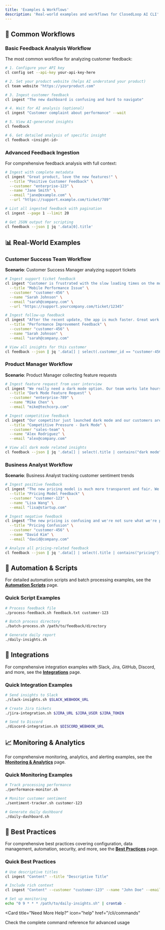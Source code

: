 ```yaml
---
title: 'Examples & Workflows'
description: 'Real-world examples and workflows for ClosedLoop AI CLI'
---
```


## 🎯 Common Workflows

### Basic Feedback Analysis Workflow

The most common workflow for analyzing customer feedback:

```bash
# 1. Configure your API key
cl config set --api-key your-api-key-here

# 2. Set your product website (helps AI understand your product)
cl team website "https://yourproduct.com"

# 3. Ingest customer feedback
cl ingest "The new dashboard is confusing and hard to navigate"

# 4. Wait for AI analysis (optional)
cl ingest "Customer complaint about performance" --wait

# 5. View AI-generated insights
cl feedback

# 6. Get detailed analysis of specific insight
cl feedback <insight-id>
```

### Advanced Feedback Ingestion

For comprehensive feedback analysis with full context:

```bash
# Ingest with complete metadata
cl ingest "Great product, love the new features!" \
  --title "Positive Customer Feedback" \
  --customer "enterprise-123" \
  --name "Jane Smith" \
  --email "jane@example.com" \
  --url "https://support.example.com/ticket/789"

# List all ingested feedback with pagination
cl ingest --page 1 --limit 20

# Get JSON output for scripting
cl feedback --json | jq '.data[0].title'
```

## 📊 Real-World Examples

### Customer Success Team Workflow

**Scenario**: Customer Success Manager analyzing support tickets

```bash
# Ingest support ticket feedback
cl ingest "Customer is frustrated with the slow loading times on the mobile app" \
  --title "Mobile Performance Issue" \
  --customer "customer-456" \
  --name "Sarah Johnson" \
  --email "sarah@company.com" \
  --url "https://support.yourcompany.com/ticket/12345"

# Ingest follow-up feedback
cl ingest "After the recent update, the app is much faster. Great work!" \
  --title "Performance Improvement Feedback" \
  --customer "customer-456" \
  --name "Sarah Johnson" \
  --email "sarah@company.com"

# View all insights for this customer
cl feedback --json | jq '.data[] | select(.customer_id == "customer-456")'
```

### Product Manager Workflow

**Scenario**: Product Manager collecting feature requests

```bash
# Ingest feature request from user interview
cl ingest "We really need a dark mode option. Our team works late hours and the bright interface is hard on the eyes" \
  --title "Dark Mode Feature Request" \
  --customer "enterprise-789" \
  --name "Mike Chen" \
  --email "mike@techcorp.com"

# Ingest competitive feedback
cl ingest "Our competitor just launched dark mode and our customers are asking when we'll have it too" \
  --title "Competitive Pressure - Dark Mode" \
  --customer "sales-team" \
  --name "Alex Rodriguez" \
  --email "alex@company.com"

# View all dark mode related insights
cl feedback --json | jq '.data[] | select(.title | contains("dark mode"))'
```

### Business Analyst Workflow

**Scenario**: Business Analyst tracking customer sentiment trends

```bash
# Ingest positive feedback
cl ingest "The new pricing model is much more transparent and fair. We're happy with the changes." \
  --title "Pricing Model Feedback" \
  --customer "customer-123" \
  --name "Lisa Wang" \
  --email "lisa@startup.com"

# Ingest negative feedback
cl ingest "The new pricing is confusing and we're not sure what we're paying for anymore" \
  --title "Pricing Confusion" \
  --customer "customer-456" \
  --name "David Kim" \
  --email "david@company.com"

# Analyze all pricing-related feedback
cl feedback --json | jq '.data[] | select(.title | contains("pricing")) | {title, sentiment, business_impact}'
```

## 🔧 Automation & Scripts

For detailed automation scripts and batch processing examples, see the **[Automation Scripts](/cli/scripts)** page.

### Quick Script Examples

```bash
# Process feedback file
./process-feedback.sh feedback.txt customer-123

# Batch process directory
./batch-process.sh /path/to/feedback/directory

# Generate daily report
./daily-insights.sh
```

## 🎨 Integrations

For comprehensive integration examples with Slack, Jira, GitHub, Discord, and more, see the **[Integrations](/cli/integrations)** page.

### Quick Integration Examples

```bash
# Send insights to Slack
./slack-insights.sh $SLACK_WEBHOOK_URL

# Create Jira tickets
./jira-integration.sh $JIRA_URL $JIRA_USER $JIRA_TOKEN

# Send to Discord
./discord-integration.sh $DISCORD_WEBHOOK_URL
```

## 📈 Monitoring & Analytics

For comprehensive monitoring, analytics, and alerting examples, see the **[Monitoring & Analytics](/cli/monitoring)** page.

### Quick Monitoring Examples

```bash
# Track processing performance
./performance-monitor.sh

# Monitor customer sentiment
./sentiment-tracker.sh customer-123

# Generate daily dashboard
./daily-dashboard.sh
```

## 🎯 Best Practices

For comprehensive best practices covering configuration, data management, automation, security, and more, see the **[Best Practices](/cli/best-practices)** page.

### Quick Best Practices

```bash
# Use descriptive titles
cl ingest "Content" --title "Descriptive Title"

# Include rich context
cl ingest "Content" --customer "customer-123" --name "John Doe" --email "john@company.com"

# Set up monitoring
echo "0 9 * * * /path/to/daily-insights.sh" | crontab -
```

<Card
  title="Need More Help?"
  icon="help"
  href="/cli/commands"
>
  Check the complete command reference for advanced usage
</Card>
